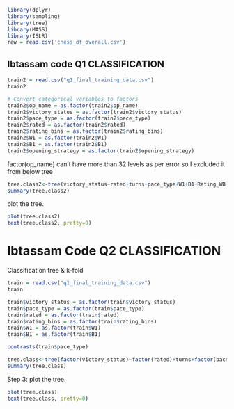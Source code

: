 ```r
library(dplyr)
library(sampling)
library(tree)
library(MASS)
library(ISLR)
raw = read.csv('chess_df_overall.csv')
```


## Ibtassam code Q1 CLASSIFICATION

```r
train2 = read.csv("q1_final_training_data.csv")
train2
```


```r
# Convert categorical variables to factors
train2$op_name = as.factor(train2$op_name)
train2$victory_status = as.factor(train2$victory_status)
train2$pace_type = as.factor(train2$pace_type)
train2$rated = as.factor(train2$rated)
train2$rating_bins = as.factor(train2$rating_bins)
train2$W1 = as.factor(train2$W1)
train2$B1 = as.factor(train2$B1)
train2$opening_strategy = as.factor(train2$opening_strategy)
```



factor(op_name) can't have more than 32 levels as per error so I excluded it from below tree
```r
tree.class2<-tree(victory_status~rated+turns+pace_type+W1+B1+Rating_WB+WOE_Opening_Name, train2)
summary(tree.class2)
```

plot the tree.
```r
plot(tree.class2)
text(tree.class2, pretty=0)
```






# Ibtassam Code Q2 CLASSIFICATION


Classification tree & k-fold

```r
train = read.csv("q1_final_training_data.csv")
train
```


```r
train$victory_status = as.factor(train$victory_status)
train$pace_type = as.factor(train$pace_type)
train$rated = as.factor(train$rated)
train$rating_bins = as.factor(train$rating_bins)
train$W1 = as.factor(train$W1)
train$B1 = as.factor(train$B1)
```


```r
contrasts(train$pace_type)
```


```r
tree.class<-tree(factor(victory_status)~factor(rated)+turns+factor(pace_type)+Rating_WB+factor(rating_bins)+factor(W1)+factor(B1), train)
summary(tree.class)
```

Step 3: plot the tree.
```r
plot(tree.class)
text(tree.class, pretty=0)
```

<!-- Apply the fitted tree to the test set -->
<!-- ```{r} -->
<!-- tree.pred<-predict(tree.class,test,type = "class") -->
<!-- table(tree.pred,test$HD) -->
<!-- ``` -->

<!-- prune the tree using cross-validation (We use -->
<!-- the argument ${\color{red}{FUN=prune.misclass}}$ in order to indicate that we want the -->
<!-- classification error rate to guide the cross-validation and pruning process) -->
<!-- ```{r} -->
<!-- set.seed(3) -->
<!-- cv.class<-cv.tree(tree.class, FUN = prune.misclass, K=10)  -->
<!-- plot(cv.class$size, cv.class$dev,type="b") -->
<!-- ``` -->

<!-- find the "best" tree using the cross-validation result -->
<!-- ```{r} -->
<!-- prune.class=prune.tree(tree.class,best=6) -->
<!-- plot(prune.class) -->
<!-- text(prune.class,pretty=0) -->
<!-- ``` -->

<!-- apply the pruned tree to do prediction -->
<!-- ```{r} -->
<!-- prune.pred=predict(prune.class,test,type="class") -->
<!-- table(prune.pred,test$HD) -->
<!-- ``` -->


























